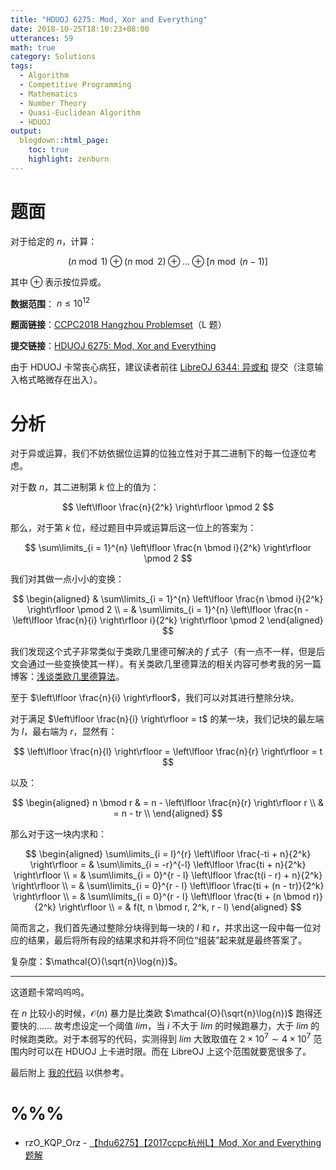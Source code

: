 ```yaml
---
title: "HDUOJ 6275: Mod, Xor and Everything"
date: 2018-10-25T18:10:23+08:00
utterances: 59
math: true
category: Solutions
tags: 
  - Algorithm
  - Competitive Programming
  - Mathematics
  - Number Theory
  - Quasi-Euclidean Algorithm
  - HDUOJ
output:
  blogdown::html_page:
    toc: true
    highlight: zenburn
---
```


# 题面

对于给定的 $n$，计算：

$$
(n \bmod 1) \oplus (n \bmod 2) \oplus \dots \oplus [n \bmod (n - 1)]
$$

其中 $\oplus$ 表示按位异或。

**数据范围**： $n \le 10^{12}$

**题面链接**：[CCPC2018 Hangzhou Problemset](http://acm.hdu.edu.cn/downloads/CCPC2018-Hangzhou-ProblemSet.pdf)（L 题）

**提交链接**：[HDUOJ 6275: Mod, Xor and Everything](http://acm.hdu.edu.cn/showproblem.php?pid=6275)

由于 HDUOJ 卡常丧心病狂，建议读者前往 [LibreOJ 6344: 异或和](https://loj.ac/problem/6344) 提交（注意输入格式略微存在出入）。

# 分析

对于异或运算，我们不妨依据位运算的位独立性对于其二进制下的每一位逐位考虑。

对于数 $n$，其二进制第 $k$ 位上的值为：

$$
\left\lfloor \frac{n}{2^k} \right\rfloor \pmod 2
$$

那么，对于第 $k$ 位，经过题目中异或运算后这一位上的答案为：

$$
\sum\limits_{i = 1}^{n} \left\lfloor \frac{n \bmod i}{2^k} \right\rfloor \pmod 2
$$

我们对其做一点小小的变换：

$$
\begin{aligned}
& \sum\limits_{i = 1}^{n} \left\lfloor \frac{n \bmod i}{2^k} \right\rfloor \pmod 2 \\
= & \sum\limits_{i = 1}^{n} \left\lfloor \frac{n - \left\lfloor \frac{n}{i} \right\rfloor i}{2^k} \right\rfloor \pmod 2
\end{aligned}
$$

我们发现这个式子非常类似于类欧几里德可解决的 $f$ 式子（有一点不一样，但是后文会通过一些变换使其一样）。有关类欧几里德算法的相关内容可参考我的另一篇博客：[浅谈类欧几里德算法](https://codgician.me/zh-hans/posts/2018/10/quasi-euclidean-algorithm/)。

至于 $\left\lfloor \frac{n}{i} \right\rfloor$，我们可以对其进行整除分块。

对于满足 $\left\lfloor \frac{n}{i} \right\rfloor = t$ 的某一块，我们记块的最左端为 $l$，最右端为 $r$，显然有：

$$
\left\lfloor \frac{n}{l} \right\rfloor = \left\lfloor \frac{n}{r} \right\rfloor = t
$$

以及：

$$
\begin{aligned}
n \bmod r & = n - \left\lfloor \frac{n}{r} \right\rfloor r \\
& = n - tr \\
\end{aligned}
$$

那么对于这一块内求和：

$$
\begin{aligned}
\sum\limits_{i = l}^{r} \left\lfloor \frac{-ti + n}{2^k} \right\rfloor = & \sum\limits_{i = -r}^{-l} \left\lfloor \frac{ti + n}{2^k} \right\rfloor \\
= & \sum\limits_{i = 0}^{r - l} \left\lfloor \frac{t(i - r) + n}{2^k} \right\rfloor \\
= & \sum\limits_{i = 0}^{r - l} \left\lfloor \frac{ti + (n - tr)}{2^k} \right\rfloor \\
= & \sum\limits_{i = 0}^{r - l} \left\lfloor \frac{ti + (n \bmod r)}{2^k} \right\rfloor \\
= & f(t, n \bmod r, 2^k, r - l)
\end{aligned}
$$

简而言之，我们首先通过整除分块得到每一块的 $l$ 和 $r$，并求出这一段中每一位对应的结果，最后将所有段的结果求和并将不同位“组装”起来就是最终答案了。

复杂度：$\mathcal{O}(\sqrt{n}\log{n})$。

---

这道题卡常呜呜呜。

在 $n$ 比较小的时候，$\mathcal{O}(n)$ 暴力是比类欧 $\mathcal{O}(\sqrt{n}\log{n})$ 跑得还要快的…… 故考虑设定一个阈值 $lim$，当 $i$ 不大于 $lim$ 的时候跑暴力，大于 $lim$ 的时候跑类欧。对于本弱写的代码，实测得到 $lim$ 大致取值在 $2 \times 10^7 \sim 4 \times 10^7$ 范围内时可以在 HDUOJ 上卡进时限。而在 LibreOJ 上这个范围就要宽很多了。

最后附上 [我的代码](https://github.com/codgician/Competitive-Programming/blob/master/HDUOJ/6275/quasi_euclidean.cpp) 以供参考。

# %%%

- rzO_KQP_Orz - [【hdu6275】【2017ccpc杭州L】Mod, Xor and Everything 题解](https://blog.csdn.net/rzO_KQP_Orz/article/details/83120181?utm_source=blogxgwz0)
